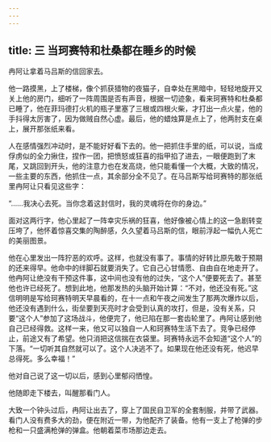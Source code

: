 ```yaml
---
---
---
```

title: 三 当珂赛特和杜桑都在睡乡的时候
---




冉阿让拿着马吕斯的信回家去。

他一路摸黑，上了楼梯，像个抓获猎物的夜猫子，自幸处在黑暗中，轻轻地旋开又关上他的房门，细听了一阵周围是否有声音，根据一切迹象，看来珂赛特和杜桑都已睡了，他在菲玛德打火机的瓶子里塞了三根或四根火柴，才打出一点火星，他的手抖得太厉害了，因为做贼自然心虚。最后，他的蜡烛算是点上了，他两肘支在桌上，展开那张纸来看。

人在感情强烈冲动时，是不能好好看下去的。他一把抓住手里的纸，可以说，当成俘虏似的全力揪住，捏作一团，把愤怒或狂喜的指甲掐了进去，一眼便跑到了末尾，又跳回到开头，他的注意力也在发高烧，他只能看懂一个大概，大致的情况，一些主要的东西，他抓住一点，其余部分全不见了。在马吕斯写给珂赛特的那张纸里冉阿让只看见这些字：

“……我决心去死。当你念着这封信时，我的灵魂将在你的身边。”

面对这两行字，他心里起了一阵幸灾乐祸的狂喜，他好像被心情上的这一急剧转变压垮了，他怀着惊喜交集的陶醉感，久久望着马吕斯的信，眼前浮起一幅仇人死亡的美丽图景。

他在心里发出一阵狞恶的欢呼。这样，也就没有事了。事情的好转比原先敢于预期的还来得早。他命中的绊脚石就要消失了。它自己心甘情愿、自由自在地走开了。他冉阿让绝没有干预这件事，这中间也没有他的过失，“这个人”便要死去了。甚至他也许已经死了。想到此地，他那发热的头脑开始计算：“不对，他还没有死。”这信明明是写给珂赛特明天早晨看的，在十一点和午夜之间发生了那两次爆炸以后，他还没有遇到什么，街垒要到天亮时才会受到认真的攻打，但是，没有关系，只要“这个人”参加了这场战斗，他便完了，他已陷在那一套齿轮里了。冉阿让感到他自己已经得救。这样一来，他又可以独自一人和珂赛特生活下去了。竞争已经停止，前途又有了希望。他只消把这信揣在衣袋里。珂赛特永远不会知道“这个人”的下落。“一切听其自然就可以了。这个人决逃不了。如果现在他还没有死，他迟早总得死。多么幸福！”

他对自己说了这一切以后，感到心里郁闷恓惶。

他随即走下楼去，叫醒那看门人。

大致一个钟头过后，冉阿让出去了，穿上了国民自卫军的全套制服，并带了武器。看门人没有费多大的劲，便在附近一带，为他配齐了装备。他有一支上了枪弹的步枪和一只盛满枪弹的弹盒。他朝着菜市场那边走去。